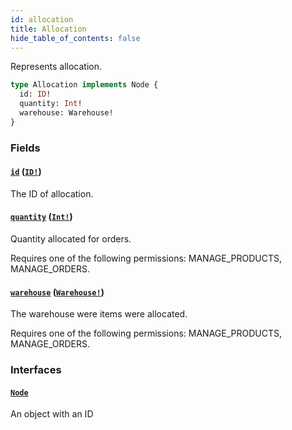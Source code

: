 ```yaml
---
id: allocation
title: Allocation
hide_table_of_contents: false
---
```


Represents allocation.

```graphql
type Allocation implements Node {
  id: ID!
  quantity: Int!
  warehouse: Warehouse!
}
```

### Fields

#### [`id`](#) ([`ID!`](../../../developer/api-reference/scalars/id))

The ID of allocation.

#### [`quantity`](#) ([`Int!`](../../../developer/api-reference/scalars/int))

Quantity allocated for orders.

Requires one of the following permissions: MANAGE_PRODUCTS, MANAGE_ORDERS.

#### [`warehouse`](#) ([`Warehouse!`](../../../developer/api-reference/objects/warehouse))

The warehouse were items were allocated.

Requires one of the following permissions: MANAGE_PRODUCTS, MANAGE_ORDERS.

### Interfaces

#### [`Node`](../../../developer/api-reference/interfaces/node)

An object with an ID
